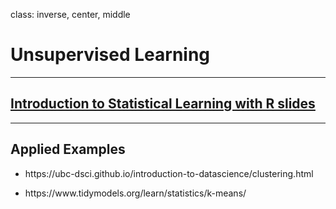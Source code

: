 class: inverse, center, middle

# Unsupervised Learning

---

## [Introduction to Statistical Learning with R slides](islr-chapter-10-slides.pdf)

---

## Applied Examples

* https://ubc-dsci.github.io/introduction-to-datascience/clustering.html

* https://www.tidymodels.org/learn/statistics/k-means/

